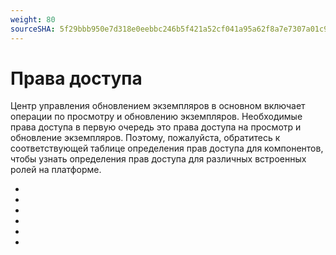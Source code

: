 ```yaml
---
weight: 80
sourceSHA: 5f29bbb950e7d318e0eebbc246b5f421a52cf041a95a62f8a7e7307a01c9dbb1
---
```


# Права доступа

Центр управления обновлением экземпляров в основном включает операции по просмотру и обновлению экземпляров. Необходимые права доступа в первую очередь это права доступа на просмотр и обновление экземпляров. Поэтому, пожалуйста, обратитесь к соответствующей таблице определения прав доступа для компонентов, чтобы узнать определения прав доступа для различных встроенных ролей на платформе.

- <ExternalSiteLink name="mysql-pxc" href="permissions" children="Права MySQL-PXC" />
- <ExternalSiteLink name="mysql-mgr" href="permissions" children="Права MySQL-MGR" />
- <ExternalSiteLink name="redis" href="permissions" children="Права Redis" />
- <ExternalSiteLink name="kafka" href="permissions" children="Права Kafka" />
- <ExternalSiteLink name="rabbitmq" href="permissions" children="Права RabbitMQ" />
- <ExternalSiteLink name="postgresql" href="permissions" children="Права PostgreSQL" />
